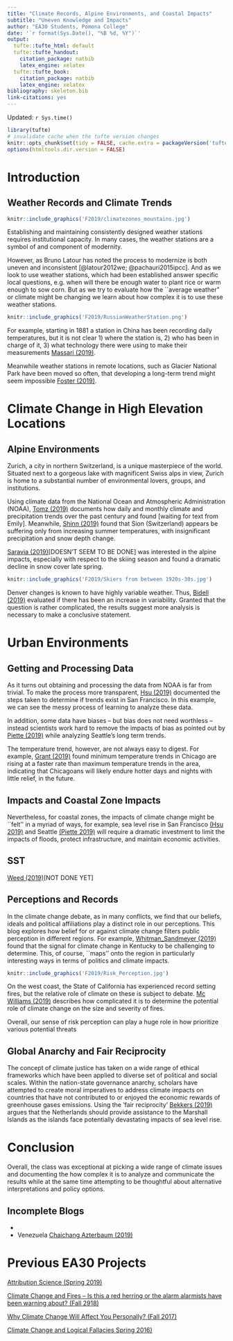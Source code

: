 ```yaml
---
title: "Climate Records, Alpine Environments, and Coastal Impacts"
subtitle: "Uneven Knowledge and Impacts"
author: "EA30 Students, Pomona College"
date: '`r format(Sys.Date(), "%B %d, %Y")`'
output:
  tufte::tufte_html: default
  tufte::tufte_handout:
    citation_package: natbib
    latex_engine: xelatex
  tufte::tufte_book:
    citation_package: natbib
    latex_engine: xelatex
bibliography: skeleton.bib
link-citations: yes
---
```

Updated: `r Sys.time()`

```r
library(tufte)
# invalidate cache when the tufte version changes
knitr::opts_chunk$set(tidy = FALSE, cache.extra = packageVersion('tufte'))
options(htmltools.dir.version = FALSE)
```
# Introduction

## Weather Records and Climate Trends

```r
knitr::include_graphics('F2019/climatezones_mountains.jpg')
```

Establishing and maintaining consistently designed weather stations requires institutional capacity. In many cases, the weather stations are a symbol of and component of modernity. 

However, as Bruno Latour has noted the process to modernize is both uneven and inconsistent [@latour2012we; @pachauri2015ipcc]. And as we look to use weather stations, which had been established answer specific local questions, e.g. when will there be enough water to plant rice or warm enough to sow corn. But as we try to evaluate how the ``average weather" or climate might be changing we learn about how complex it is to use these weather stations. 

```r
knitr::include_graphics('F2019/RussianWeatherStation.png')
```
For example, starting in 1881 a station in China has been recording daily temperatures, but it is not clear 1) where the station is, 2) who has been in charge of it, 3) what technology there were using to make their measurements [Massari (2019)](F2019/Massari/Massari2.html).

Meanwhile weather stations in remote locations, such as Glacier National Park have been moved so often, that developing a long-term trend might seem impossible [Foster (2019)](F2019/Foster/Foster2.html).

# Climate Change in High Elevation Locations

## Alpine Environments

Zurich, a city in northern Switzerland, is a unique masterpiece of the world. Situated next to a gorgeous lake with magnificent Swiss alps in view, Zurich is home to a substantial number of environmental lovers, groups, and institutions. 

Using climate data from the National Ocean and Atmospheric Administration (NOAA), [Tomz (2019)](F2019/Tomz/Tomz1.html) documents how daily and monthly climate and precipitation trends over the past century and found [waiting for text from Emily]. Meanwhile, [Shinn (2019)](F2019/Shinn/Shinn2.html) found that Sion (Switzerland) appears be suffering only from increasing summer temperatures, with insignificant precipitation and snow depth change. 

[Saravia (2019)](F2019/Saravia/Saravia0.html)[DOESN'T SEEM TO BE DONE] was interested in the alpine impacts, especially with respect to the skiing season and found a dramatic decline in snow cover late spring. 

```r
knitr::include_graphics('F2019/Skiers from between 1920s-30s.jpg')
```




Denver changes is known to have highly variable weather. Thus, [Bidell (2019)](F2019/Bidell/Bidell1.html) evaluated if there has been an increase in variability. Granted that the question is rather complicated, the results suggest more analysis is necessary to make a conclusive statement. 

# Urban Environments

## Getting and Processing Data

As it turns out obtaining and processing the data from NOAA is far from trivial. To make the process more transparent, [Hsu (2019)](F2019/Hsu/Hsu1.html) documented the steps taken to determine if trends exist in San Francisco. In this example, we can see the messy process of learning to analyze these data.

In addition, some data have biases -- but bias does not need worthless -- instead scientists work hard to remove the impacts of bias as pointed out by [Piette (2019)](F2019/Piette/Piette2.html) while analyzing Seattle's long term trends.

The temperature trend, however, are not always easy to digest. For example, [Grant (2019)](F2019/Grant/Grant1.html) found minimum temperature trends in Chicago are rising at a faster rate than maximum temperature trends in the area, indicating that Chicagoans will likely endure hotter days and nights with little relief, in the future.

## Impacts and Coastal Zone Impacts

Nevertheless, for coastal zones, the impacts of climate change might be ``felt'' in a myriad of ways, for example, sea level rise in San Francisco [(Hsu 2019)](F2019/Hsu/Hsu1.html) and Seattle [(Piette 2019)](F2019/Piette/Piette2.html) will require a dramatic investment to limit the impacts of floods, protect infrastructure, and maintain economic activities.

## SST

[Weed (2019)](F2019/Weed/Weed0.html)[NOT DONE YET]



## Perceptions and Records

In the climate change debate, as in many conflicts, we find that our beliefs, ideals and political affiliations play a distinct role in our perceptions. This blog explores how belief for or against climate change filters public perception in different regions. For example, [Whitman_Sandmeyer (2019)](F2019/Whitman_Sandmeyer/Whitman_Sandmeyer2.html) found that the signal for climate change in Kentucky to be challenging to determine. This, of course, ``maps'' onto the region in particularly interesting ways in terms of politics and climate impacts.  

```r
knitr::include_graphics('F2019/Risk_Perception.jpg')
```

On the west coast, the State of California has experienced record setting fires, but the relative role of climate on these is subject to debate. [Mc Williams (2019)](F2019/McWilliams/McWilliams0.html) describes how complicated it is to determine the potential role of climate change on the size and severity of fires. 

Overall, our sense of risk perception can play a huge role in how prioritize various potential threats 

## Global Anarchy and Fair Reciprocity

The concept of climate justice has taken on a wide range of ethical frameworks which have been applied to diverse set of political and social scales. Within the nation-state governance anarchy, scholars have attempted to create moral imperatives to address climate impacts on countries that have not contributed to or enjoyed the economic rewards of greenhouse gases emissions. Using the 'fair reciprocity'  [Bekkers (2019)](F2019/Bekkers/Bekkers2.html) argues that the Netherlands should provide assistance to the Marshall Islands as the islands face potentially devastating impacts of sea level rise. 

# Conclusion

Overall, the class was exceptional at picking a wide range of climate issues and documenting the how complex it is to analyze and communicate the results while at the same time attempting to be thoughtful about alternative interpretations and policy options. 


## Incomplete Blogs

- 

- Venezuela [Chaichang Azterbaum (2019)](F2019/Chaichang_Azterbaum/Chaichang_Azterbaum.html)



# Previous EA30 Projects

[Attribution Science (Spring 2019)](S2019/index_2019S.html)

[Climate Change and Fires -- Is this a red herring or the alarm alarmists have been warning about? (Fall 2918)](F2018/index_2018F.html)

[Why Climate Change Will Affect You Personally? (Fall 2017)](F2017/index_2017F.html)

[Climate Change and Logical Fallacies Spring 2016)](S2017/index_2017S.html)

